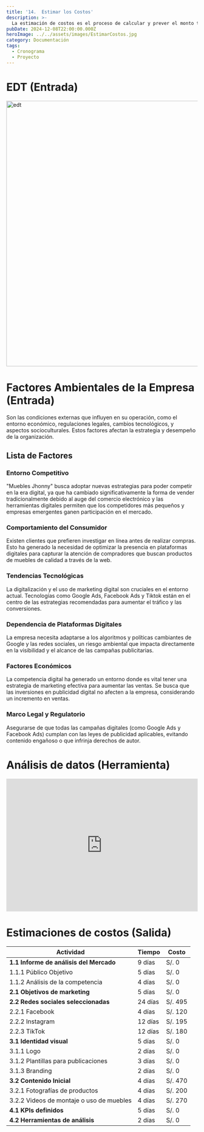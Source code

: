 ```yaml
---
title: '14.  Estimar los Costos'
description: >-
  La estimación de costos es el proceso de calcular y prever el monto total de los recursos financieros necesarios para completar un proyecto o actividad específica. Incluye identificar todos los costos asociados, como materiales, mano de obra, equipo, servicios, imprevistos y cualquier otro gasto relacionado.
pubDate: 2024-12-08T22:00:00.000Z
heroImage: ../../assets/images/EstimarCostos.jpg
category: Documentación
tags:
  - Cronograma
  - Proyecto
---
```


# EDT (Entrada)

<div style={{ display: 'flex', justifyContent: 'center' }}>
	<img src='/imgs/edt2.PNG' alt='edt' width='700' />
</div>

# Factores Ambientales de la Empresa (Entrada)

Son las condiciones externas que influyen en su operación, como el entorno económico, regulaciones legales, cambios tecnológicos, y aspectos socioculturales. Estos factores afectan la estrategia y desempeño de la organización.

## Lista de Factores

### Entorno Competitivo

"Muebles Jhonny" busca adoptar nuevas estrategias para poder competir en la era digital, ya que ha cambiado significativamente la forma de vender tradicionalmente debido al auge del comercio electrónico y las herramientas digitales permiten que los competidores más pequeños y empresas emergentes ganen participación en el mercado.

### Comportamiento del Consumidor

Existen clientes que prefieren investigar en línea antes de realizar compras. Esto ha generado la necesidad de optimizar la presencia en plataformas digitales para capturar la atención de compradores que buscan productos de muebles de calidad a través de la web.

### Tendencias Tecnológicas

La digitalización y el uso de marketing digital son cruciales en el entorno actual. Tecnologías como Google Ads, Facebook Ads y Tiktok están en el centro de las estrategias recomendadas para aumentar el tráfico y las conversiones.

### Dependencia de Plataformas Digitales

La empresa necesita adaptarse a los algoritmos y políticas cambiantes de Google y las redes sociales, un riesgo ambiental que impacta directamente en la visibilidad y el alcance de las campañas publicitarias.

### Factores Económicos

La competencia digital ha generado un entorno donde es vital tener una estrategia de marketing efectiva para aumentar las ventas. Se busca que las inversiones en publicidad digital no afecten a la empresa, considerando un incremento en ventas.

### Marco Legal y Regulatorio

Asegurarse de que todas las campañas digitales (como Google Ads y Facebook Ads) cumplan con las leyes de publicidad aplicables, evitando contenido engañoso o que infrinja derechos de autor.

# Análisis de datos (Herramienta)

<iframe
	frameborder='0'
	style='width:100%;height:350px;'
	src='https://viewer.diagrams.net/?tags=%7B%7D&lightbox=1&highlight=0000ff&edit=_blank&layers=1&nav=1&title=LINEA%20BASE%20DE%20COSTO&page-id=VNAWue2Jd-f6V-M7GreV#Uhttps%3A%2F%2Fdrive.google.com%2Fuc%3Fid%3D1mu0flnp65MDRgQj_qvRX5ECDHTbhJJoy%26export%3Ddownload'
></iframe>
<br />

# Estimaciones de costos (Salida)

| Actividad                                | Tiempo  | Costo   |
| ---------------------------------------- | ------- | ------- |
| **1.1 Informe de análisis del Mercado**  | 9 días  | S/. 0   |
| 1.1.1 Público Objetivo                   | 5 días  | S/. 0   |
| 1.1.2 Análisis de la competencia         | 4 días  | S/. 0   |
| **2.1 Objetivos de marketing**           | 5 días  | S/. 0   |
| **2.2 Redes sociales seleccionadas**     | 24 días | S/. 495 |
| 2.2.1 Facebook                           | 4 días  | S/. 120 |
| 2.2.2 Instagram                          | 12 días | S/. 195 |
| 2.2.3 TikTok                             | 12 días | S/. 180 |
| **3.1 Identidad visual**                 | 5 días  | S/. 0   |
| 3.1.1 Logo                               | 2 días  | S/. 0   |
| 3.1.2 Plantillas para publicaciones      | 3 días  | S/. 0   |
| 3.1.3 Branding                           | 2 días  | S/. 0   |
| **3.2 Contenido Inicial**                | 4 días  | S/. 470 |
| 3.2.1 Fotografías de productos           | 4 días  | S/. 200 |
| 3.2.2 Videos de montaje o uso de muebles | 4 días  | S/. 270 |
| **4.1 KPIs definidos**                   | 5 días  | S/. 0   |
| **4.2 Herramientas de análisis**         | 2 días  | S/. 0   |
